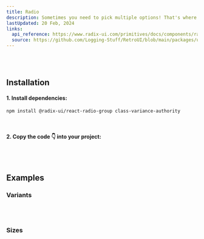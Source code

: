 ```yaml
---
title: Radio
description: Sometimes you need to pick multiple options! That's where the Radio component comes into play.
lastUpdated: 20 Feb, 2024
links:
  api_reference: https://www.radix-ui.com/primitives/docs/components/radio-group#api-reference
  source: https://github.com/Logging-Stuff/RetroUI/blob/main/packages/ui/Form/Radio.tsx
---
```


<ComponentShowcase name="radio-style-default" />
<br />
<br />

## Installation

#### 1. Install dependencies:

```sh
npm install @radix-ui/react-radio-group class-variance-authority
```

<br />

#### 2. Copy the code 👇 into your project:

<ComponentSource name="radio" />
<br />
<br />

## Examples

### Variants

<ComponentShowcase name="radio-style-variants" />
<br />
<br />

### Sizes

<ComponentShowcase name="radio-style-sizes" />
<br />
<br />
